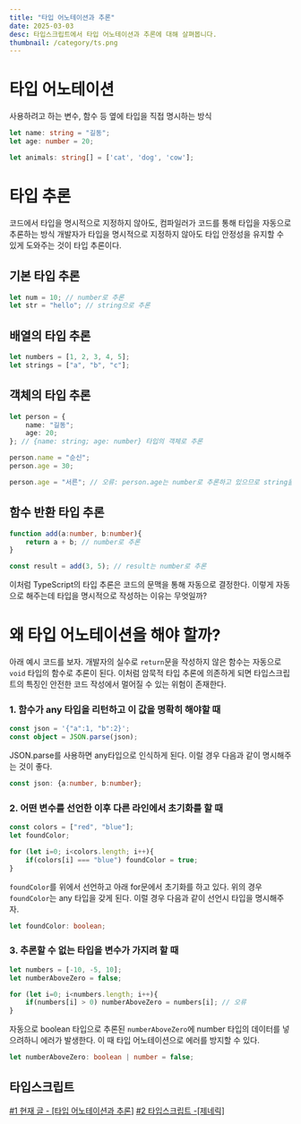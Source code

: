 ```yaml
---
title: "타입 어노테이션과 추론"
date: 2025-03-03
desc: 타입스크립트에서 타입 어노테이션과 추론에 대해 살펴봅니다.
thumbnail: /category/ts.png
---
```



# 타입 어노테이션

<Callout type="normal">
사용하려고 하는 변수, 함수 등 옆에 타입을 직접 명시하는 방식
</Callout>

```typescript
let name: string = "길동";
let age: number = 20;

let animals: string[] = ['cat', 'dog', 'cow'];
```

# 타입 추론

<Callout type="normal">
코드에서 타입을 명시적으로 지정하지 않아도, 컴파일러가 코드를 통해 타입을 자동으로 추론하는 방식
</Callout>
개발자가 타입을 명시적으로 지정하지 않아도 타입 안정성을 유지할 수 있게 도와주는 것이 타입 추론이다. 

## 기본 타입 추론
```typescript
let num = 10; // number로 추론
let str = "hello"; // string으로 추론
```

## 배열의 타입 추론
```typescript
let numbers = [1, 2, 3, 4, 5];
let strings = ["a", "b", "c"];
```

## 객체의 타입 추론
```typescript
let person = {
    name: "길동";
    age: 20;
}; // {name: string; age: number} 타입의 객체로 추론

person.name = "순신"; 
person.age = 30;

person.age = "서른"; // 오류: person.age는 number로 추론하고 있으므로 string을 넣을 수 없음
```

## 함수 반환 타입 추론
```ts
function add(a:number, b:number){
    return a + b; // number로 추론
}

const result = add(3, 5); // result는 number로 추론
```

이처럼 TypeScript의 타입 추론은 코드의 문맥을 통해 자동으로 결정한다. 이렇게 자동으로 해주는데 타입을 명시적으로 작성하는 이유는 무엇일까?

# 왜 타입 어노테이션을 해야 할까?

아래 예시 코드를 보자. 개발자의 실수로 `return`문을 작성하지 않은 함수는 자동으로 `void` 타입의 함수로 추론이 된다. 이처럼 암묵적 타입 추론에 의존하게 되면 타입스크립트의 특징인 안전한 코드 작성에서 멀어질 수 있는 위험이 존재한다.

### 1. 함수가 any 타입을 리턴하고 이 값을 명확히 해야할 때
```ts
const json = '{"a":1, "b":2}';
const object = JSON.parse(json);
```
JSON.parse를 사용하면 any타입으로 인식하게 된다. 이럴 경우 다음과 같이 명시해주는 것이 좋다. 

```ts
const json: {a:number, b:number};
```


### 2. 어떤 변수를 선언한 이후 다른 라인에서 초기화를 할 때
```ts
const colors = ["red", "blue"];
let foundColor;

for (let i=0; i<colors.length; i++){
    if(colors[i] === "blue") foundColor = true;
}
```
`foundColor`를 위에서 선언하고 아래 for문에서 초기화를 하고 있다. 위의 경우 `foundColor`는 any 타입을 갖게 된다. 이럴 경우 다음과 같이 선언시 타입을 명시해주자.
```ts
let foundColor: boolean;
```

### 3. 추론할 수 없는 타입을 변수가 가지려 할 때
```ts
let numbers = [-10, -5, 10];
let numberAboveZero = false;

for (let i=0; i<numbers.length; i++){
    if(numbers[i] > 0) numberAboveZero = numbers[i]; // 오류
}
```
자동으로 boolean 타입으로 추론된 `numberAboveZero`에 number 타입의 데이터를 넣으려하니 에러가 발생한다. 이 때 타입 어노테이션으로 에러를 방지할 수 있다. 


```ts
let numberAboveZero: boolean | number = false;
```



## 타입스크립트

[#1 현재 글 - [타입 어노테이션과 추론]](#)
[#2 타입스크립트 -[제네릭]](./generic/)